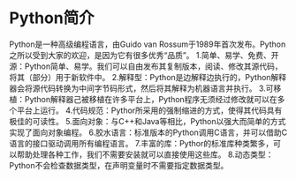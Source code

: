 # Python简介 {.unnumbered}

Python是一种高级编程语言，由Guido van Rossum于1989年首次发布。Python之所以受到大家的欢迎，是因为它有很多优秀“品质”。
1.简单、易学、免费、开源：Python简单、易学。我们可以自由发布其复制版本，阅读、修改其源代码，将其（部分）用于新软件中。
2.解释型：Python是边解释边执行的，Python解释器会将源代码转换为中间字节码形式，然后将其解释为机器语言并执行。
3.可移植：Python解释器己被移植在许多平台上，Python程序无须经过修改就可以在多个平台上运行。
4.代码规范：Pythor所采用的强制缩进的方式，使得其代码具有极佳的可读性。
5.面向对象：与C++和Java等相比，Python以强大而简单的方式实现了面向对象编程。
6.胶水语言：标准版本的Python调用C语言，并可以借助C语言的接口驱动调用所有编程语言。
7.丰富的库：Pythor的标准库种类繁多，可以帮助处理各种工作，我们不需要安装就可以直接使用这些库。
8.动态类型：Python不会检查数据类型，在声明变量时不需要指定数据类型。


